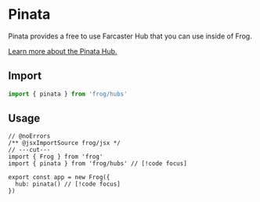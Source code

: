 # Pinata

Pinata provides a free to use Farcaster Hub that you can use inside of Frog.

[Learn more about the Pinata Hub.](https://docs.pinata.cloud/farcaster/hubs)

## Import

```ts twoslash
import { pinata } from 'frog/hubs'
```

## Usage

```tsx twoslash
// @noErrors
/** @jsxImportSource frog/jsx */
// ---cut---
import { Frog } from 'frog'
import { pinata } from 'frog/hubs' // [!code focus]
 
export const app = new Frog({
  hub: pinata() // [!code focus]
})
```
